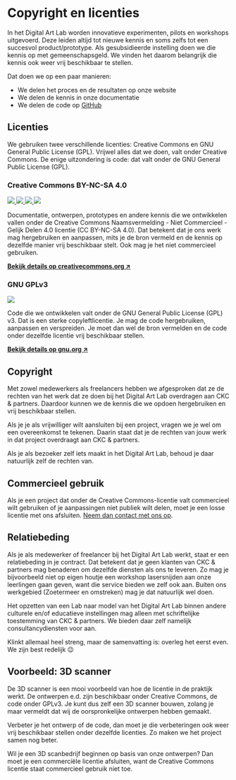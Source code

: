 # Copyright en licenties

In het Digital Art Lab worden innovatieve experimenten, pilots en workshops uitgevoerd. Deze leiden altijd tot nieuwe kennis en soms zelfs tot een succesvol product/prototype. Als gesubsidieerde instelling doen we die kennis op met gemeenschapsgeld. We vinden het daarom belangrijk die kennis ook weer vrij beschikbaar te stellen.

Dat doen we op een paar manieren:

* We delen het proces en de resultaten op onze website
* We delen de kennis in onze documentatie
* We delen de code op [GitHub](https://github.com/digitalartlab)

## Licenties

We gebruiken twee verschillende licenties: Creative Commons en GNU General Public License (GPL). Vrijwel alles dat we doen, valt onder Creative Commons. De enige uitzondering is code: dat valt onder de GNU General Public License (GPL).

### Creative Commons BY-NC-SA 4.0

<a href="https://creativecommons.org/licenses/by-nc-sa/4.0/deed.nl" target="_blank" className="inline-flex gap-1 mt-4">
<img src="https://mirrors.creativecommons.org/presskit/icons/cc.svg?ref=chooser-v1" className="w-8" />
<img src="https://mirrors.creativecommons.org/presskit/icons/by.svg?ref=chooser-v1" className="w-8" />
<img src="https://mirrors.creativecommons.org/presskit/icons/nc-eu.svg?ref=chooser-v1" className="w-8" />
<img src="https://mirrors.creativecommons.org/presskit/icons/sa.svg?ref=chooser-v1" className="w-8" />
</a>


Documentatie, ontwerpen, prototypes en andere kennis die we ontwikkelen vallen onder de Creative Commons Naamsvermelding - Niet Commercieel - Gelijk Delen 4.0 licentie (CC BY-NC-SA 4.0). Dat betekent dat je ons werk mag hergebruiken en aanpassen, mits je de bron vermeld en de kennis op dezelfde manier vrij beschikbaar stelt. Ook mag je het niet commercieel gebruiken.

[**Bekijk details op creativecommons.org ↗**](https://creativecommons.org/licenses/by-nc-sa/4.0/deed.nl)

### GNU GPLv3

<a href="https://www.gnu.org/licenses/gpl-3.0.html" target="_blank" className="inline-block mt-4">
<img src="https://www.gnu.org/graphics/gplv3-or-later.png" className="w-16" />
</a>

Code die we ontwikkelen valt onder de GNU General Public License (GPL) v3. Dat is een sterke copyleftlicentie. Je mag de code hergebruiken, aanpassen en verspreiden. Je moet dan wel de bron vermelden en de code onder dezelfde licentie vrij beschikbaar stellen.

[**Bekijk details op gnu.org ↗**](https://www.gnu.org/licenses/gpl-3.0.html)

## Copyright

Met zowel medewerkers als freelancers hebben we afgesproken dat ze de rechten van het werk dat ze doen bij het Digital Art Lab overdragen aan CKC & partners. Daardoor kunnen we de kennis die we opdoen hergebruiken en vrij beschikbaar stellen.

Als je je als vrijwilliger wilt aansluiten bij een project, vragen we je wel om een overeenkomst te tekenen. Daarin staat dat je de rechten van jouw werk in dat project overdraagt aan CKC & partners.

Als je als bezoeker zelf iets maakt in het Digital Art Lab, behoud je daar natuurlijk zelf de rechten van.

## Commercieel gebruik

Als je een project dat onder de Creative Commons-licentie valt commercieel wilt gebruiken of je aanpassingen niet publiek wilt delen, moet je een losse licentie met ons afsluiten. [Neem dan contact met ons op](https://digitalartlab.nl/contact).

## Relatiebeding

Als je als medewerker of freelancer bij het Digital Art Lab werkt, staat er een relatiebeding in je contract. Dat betekent dat je geen klanten van CKC & partners mag benaderen om dezelfde diensten als ons te leveren. Zo mag je bijvoorbeeld niet op eigen houtje een workshop lasersnijden aan onze leerlingen gaan geven, want die service bieden we zelf ook aan. Buiten ons werkgebied (Zoetermeer en omstreken) mag je dat natuurlijk wel doen.

Het opzetten van een Lab naar model van het Digital Art Lab binnen andere culturele en/of educatieve instellingen mag alleen met schriftelijke toestemming van CKC & partners. We bieden daar zelf namelijk consultancydiensten voor aan.

Klinkt allemaal heel streng, maar de samenvatting is: overleg het eerst even. We zijn best redelijk 😉

## Voorbeeld: 3D scanner

De 3D scanner is een mooi voorbeeld van hoe de licentie in de praktijk werkt. De ontwerpen e.d. zijn beschikbaar onder Creative Commons, de code onder GPLv3. Je kunt dus zelf een 3D scanner bouwen, zolang je maar vermeldt dat wij de oorspronkelijke ontwerpen hebben gemaakt.

Verbeter je het ontwerp of de code, dan moet je die verbeteringen ook weer vrij beschikbaar stellen onder dezelfde licenties. Zo maken we het project samen nog beter.

Wil je een 3D scanbedrijf beginnen op basis van onze ontwerpen? Dan moet je een commerciële licentie afsluiten, want de Creative Commons licentie staat commercieel gebruik niet toe.
